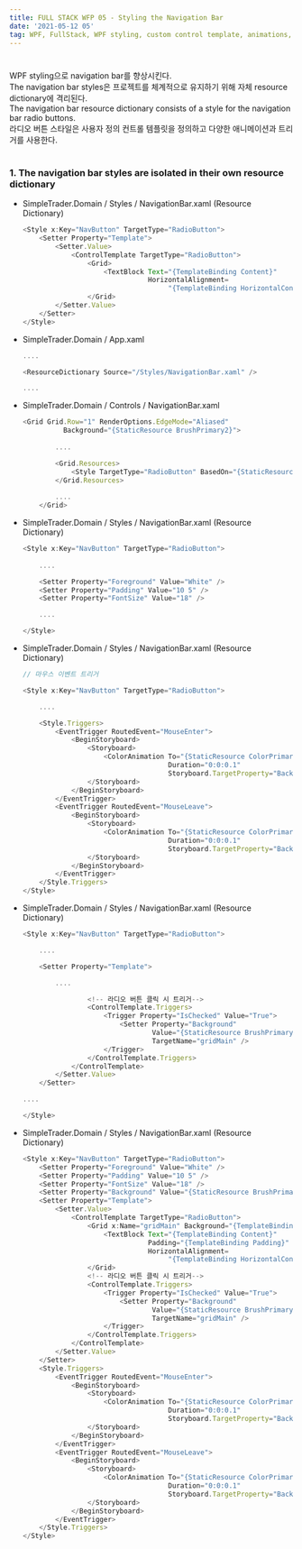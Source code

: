 ```yaml
---
title: FULL STACK WFP 05 - Styling the Navigation Bar
date: '2021-05-12 05'
tag: WPF, FullStack, WPF styling, custom control template, animations, triggers
---
```

#
WPF styling으로 navigation bar를 향상시킨다.  
The navigation bar styles은 프로젝트를 체계적으로 유지하기 위해 자체 resource dictionary에 격리된다.  
The navigation bar resource dictionary consists of a style for the navigation bar radio buttons.   
라디오 버튼 스타일은 사용자 정의 컨트롤 템플릿을 정의하고 다양한 애니메이션과 트리거를 사용한다.
#
### 1. The navigation bar styles are isolated in their own resource dictionary
* SimpleTrader.Domain / Styles / NavigationBar.xaml (Resource Dictionary)
    ```js
    <Style x:Key="NavButton" TargetType="RadioButton">
        <Setter Property="Template">
            <Setter.Value>
                <ControlTemplate TargetType="RadioButton">
                    <Grid>
                        <TextBlock Text="{TemplateBinding Content}"
                                   HorizontalAlignment=
                                        "{TemplateBinding HorizontalContentAlignment}" />
                    </Grid>                    
            </Setter.Value>
        </Setter>    
    </Style>
    ```
* SimpleTrader.Domain / App.xaml
    ```js
    ....

    <ResourceDictionary Source="/Styles/NavigationBar.xaml" />

    ....
    ```
* SimpleTrader.Domain / Controls / NavigationBar.xaml
    ```js
    <Grid Grid.Row="1" RenderOptions.EdgeMode="Aliased"
              Background="{StaticResource BrushPrimary2}">
            
            ....

            <Grid.Resources>
                <Style TargetType="RadioButton" BasedOn="{StaticResource NavButton}" />
            </Grid.Resources>
            
            ....
        </Grid>
    ```
* SimpleTrader.Domain / Styles / NavigationBar.xaml (Resource Dictionary)
    ```js
    <Style x:Key="NavButton" TargetType="RadioButton">
        
        ....

        <Setter Property="Foreground" Value="White" />
        <Setter Property="Padding" Value="10 5" />
        <Setter Property="FontSize" Value="18" />

        ....

    </Style>
    ```
* SimpleTrader.Domain / Styles / NavigationBar.xaml (Resource Dictionary)
    ```js
    // 마우스 이벤트 트리거

    <Style x:Key="NavButton" TargetType="RadioButton">        

        ....

        <Style.Triggers>
            <EventTrigger RoutedEvent="MouseEnter">
                <BeginStoryboard>
                    <Storyboard>
                        <ColorAnimation To="{StaticResource ColorPrimary1}"
                                        Duration="0:0:0.1"
                                        Storyboard.TargetProperty="Background.Color" />
                    </Storyboard>
                </BeginStoryboard>
            </EventTrigger>
            <EventTrigger RoutedEvent="MouseLeave">
                <BeginStoryboard>
                    <Storyboard>
                        <ColorAnimation To="{StaticResource ColorPrimary2}"
                                        Duration="0:0:0.1"
                                        Storyboard.TargetProperty="Background.Color" />
                    </Storyboard>
                </BeginStoryboard>
            </EventTrigger>
        </Style.Triggers>
    </Style>
    ```
* SimpleTrader.Domain / Styles / NavigationBar.xaml (Resource Dictionary)
    ```js
    <Style x:Key="NavButton" TargetType="RadioButton">        

        ....

        <Setter Property="Template">

            ....

                    <!-- 라디오 버튼 클릭 시 트리거-->
                    <ControlTemplate.Triggers>
                        <Trigger Property="IsChecked" Value="True">
                            <Setter Property="Background" 
                                    Value="{StaticResource BrushPrimary1}"
                                    TargetName="gridMain" />
                        </Trigger>
                    </ControlTemplate.Triggers>
                </ControlTemplate>
            </Setter.Value>
        </Setter>

    ....

    </Style>
    ```
* SimpleTrader.Domain / Styles / NavigationBar.xaml (Resource Dictionary)
    ```js
    <Style x:Key="NavButton" TargetType="RadioButton">
        <Setter Property="Foreground" Value="White" />
        <Setter Property="Padding" Value="10 5" />
        <Setter Property="FontSize" Value="18" />
        <Setter Property="Background" Value="{StaticResource BrushPrimary2}" />
        <Setter Property="Template">
            <Setter.Value>
                <ControlTemplate TargetType="RadioButton">
                    <Grid x:Name="gridMain" Background="{TemplateBinding Background}">
                        <TextBlock Text="{TemplateBinding Content}"
                                   Padding="{TemplateBinding Padding}"
                                   HorizontalAlignment=
                                        "{TemplateBinding HorizontalContentAlignment}" />
                    </Grid>
                    <!-- 라디오 버튼 클릭 시 트리거-->
                    <ControlTemplate.Triggers>
                        <Trigger Property="IsChecked" Value="True">
                            <Setter Property="Background" 
                                    Value="{StaticResource BrushPrimary1}"
                                    TargetName="gridMain" />
                        </Trigger>
                    </ControlTemplate.Triggers>
                </ControlTemplate>
            </Setter.Value>
        </Setter>
        <Style.Triggers>
            <EventTrigger RoutedEvent="MouseEnter">
                <BeginStoryboard>
                    <Storyboard>
                        <ColorAnimation To="{StaticResource ColorPrimary1}"
                                        Duration="0:0:0.1"
                                        Storyboard.TargetProperty="Background.Color" />
                    </Storyboard>
                </BeginStoryboard>
            </EventTrigger>
            <EventTrigger RoutedEvent="MouseLeave">
                <BeginStoryboard>
                    <Storyboard>
                        <ColorAnimation To="{StaticResource ColorPrimary2}"
                                        Duration="0:0:0.1"
                                        Storyboard.TargetProperty="Background.Color" />
                    </Storyboard>
                </BeginStoryboard>
            </EventTrigger>
        </Style.Triggers>
    </Style>
    ```
